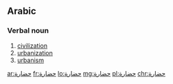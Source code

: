 ==Arabic==

===Verbal noun===
{{ar-verbal noun|حَضَارَة|f}}

# [[civilization]]
# [[urbanization]]
# [[urbanism]]

[[ar:حضارة]]
[[fr:حضارة]]
[[lo:حضارة]]
[[mg:حضارة]]
[[pl:حضارة]]
[[chr:حضارة]]